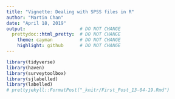 ```yaml
---
title: "Vignette: Dealing with SPSS files in R"
author: "Martin Chan"
date: "April 18, 2019"
output:                    # DO NOT CHANGE
  prettydoc::html_pretty:  # DO NOT CHANGE
    theme: cayman          # DO NOT CHANGE
    highlight: github      # DO NOT CHANGE
---
```


```r
library(tidyverse)
library(haven)
library(surveytoolbox)
library(sjlabelled)
library(labelled)
# prettyjekyll::FormatPost("_knitr/First_Post_13-04-19.Rmd")
```

```r

```

